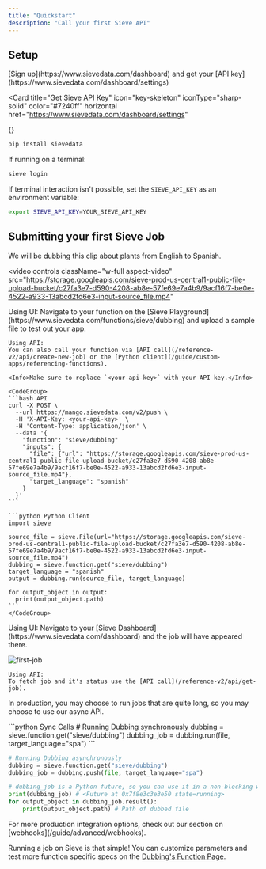 ```yaml
---
title: "Quickstart"
description: "Call your first Sieve API"
---
```


## **Setup**

<Steps>

<Step title="Sign up and get your API key">
[Sign up](https://www.sievedata.com/dashboard) and get your [API key](https://www.sievedata.com/dashboard/settings)

<Card
  title="Get Sieve API Key"
  icon="key-skeleton"
  iconType="sharp-solid"
  color="#7240ff"
  horizontal
  href="https://www.sievedata.com/dashboard/settings"
>
  {}
</Card>
</Step >

<Step title="Install the Sieve Python client">

```bash
pip install sievedata
```

</Step>

<Step title="Login with your API key">

If running on a terminal:

```bash
sieve login
```

If terminal interaction isn't possible, set the `SIEVE_API_KEY` as an environment variable:

```bash
export SIEVE_API_KEY=YOUR_SIEVE_API_KEY
```

</Step>

</Steps>

## **Submitting your first Sieve Job**

We will be dubbing this clip about plants from English to Spanish.

<video
  controls
  className="w-full aspect-video"
  src="https://storage.googleapis.com/sieve-prod-us-central1-public-file-upload-bucket/c27fa3e7-d590-4208-ab8e-57fe69e7a4b9/9acf16f7-be0e-4522-a933-13abcd2fd6e3-input-source_file.mp4"
></video>
<Steps>
  <Step title="Pushing a Sieve Job">
    Using UI:
    Navigate to your function on the [Sieve Playground](https://www.sievedata.com/functions/sieve/dubbing) and upload a sample file to test out your app.

    Using API:
    You can also call your function via [API call](/reference-v2/api/create-new-job) or the [Python client](/guide/custom-apps/referencing-functions).

    <Info>Make sure to replace `<your-api-key>` with your API key.</Info>

    <CodeGroup>
    ```bash API
    curl -X POST \
      --url https://mango.sievedata.com/v2/push \
      -H 'X-API-Key: <your-api-key>' \
      -H 'Content-Type: application/json' \
      --data '{
        "function": "sieve/dubbing"
        "inputs": {
          "file": {"url": "https://storage.googleapis.com/sieve-prod-us-central1-public-file-upload-bucket/c27fa3e7-d590-4208-ab8e-57fe69e7a4b9/9acf16f7-be0e-4522-a933-13abcd2fd6e3-input-source_file.mp4"},
          "target_language": "spanish"
        }
      }'
    ```

    ```python Python Client
    import sieve

    source_file = sieve.File(url="https://storage.googleapis.com/sieve-prod-us-central1-public-file-upload-bucket/c27fa3e7-d590-4208-ab8e-57fe69e7a4b9/9acf16f7-be0e-4522-a933-13abcd2fd6e3-input-source_file.mp4")
    dubbing = sieve.function.get("sieve/dubbing")
    target_language = "spanish"
    output = dubbing.run(source_file, target_language)

    for output_object in output:
      print(output_object.path)
    ```
    </CodeGroup>

  </Step>
  <Step title="Monitoring Job Status">
    Using UI:
    Navigate to your [Sieve Dashboard](https://www.sievedata.com/dashboard) and the job will have appeared there.

![first-job](https://storage.googleapis.com/sieve-public-data/assets/docs/dashboard-firstjob.jpg)

    Using API:
    To fetch job and it's status use the [API call](/reference-v2/api/get-job).

  </Step>
</Steps>

In production, you may choose to run jobs that are quite long, so you may choose to use our async API.

<CodeGroup>
```python Sync Calls
# Running Dubbing synchronously
dubbing = sieve.function.get("sieve/dubbing")
dubbing_job = dubbing.run(file, target_language="spa")
```

```python Async Calls
# Running Dubbing asynchronously
dubbing = sieve.function.get("sieve/dubbing")
dubbing_job = dubbing.push(file, target_language="spa")

# dubbing_job is a Python future, so you can use it in a non-blocking way
print(dubbing_job) # <Future at 0x7f8e3c3e3e50 state=running>
for output_object in dubbing_job.result():
    print(output_object.path) # Path of dubbed file
```

</CodeGroup>

<Tip>
  For more production integration options, check out our section on
  [webhooks](/guide/advanced/webhooks).
</Tip>

Running a job on Sieve is that simple\!
You can customize parameters and test more function specific specs on the [Dubbing's Function Page](https://www.sievedata.com/functions/sieve/dubbing/guide).
